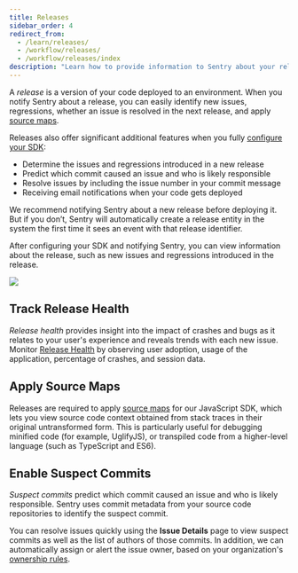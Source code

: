 ```yaml
---
title: Releases
sidebar_order: 4
redirect_from:
  - /learn/releases/
  - /workflow/releases/
  - /workflow/releases/index
description: "Learn how to provide information to Sentry about your releases to determine regressions and resolve issues quickly."
---
```


A _release_ is a version of your code deployed to an environment. When you notify Sentry about a release, you can easily identify new issues, regressions, whether an issue is resolved in the next release, and apply [source maps](/platforms/javascript/sourcemaps/).

Releases also offer significant additional features when you fully [configure your SDK](/platform-redirect/?next=/configuration/releases/):

- Determine the issues and regressions introduced in a new release
- Predict which commit caused an issue and who is likely responsible
- Resolve issues by including the issue number in your commit message
- Receiving email notifications when your code gets deployed

<Note>

We recommend notifying Sentry about a new release before deploying it. But if you don’t, Sentry will automatically create a release entity in the system the first time it sees an event with that release identifier.

</Note>

After configuring your SDK and notifying Sentry, you can view information about the release, such as new issues and regressions introduced in the release.

![](releases-overview.png)

## Track Release Health

_Release health_ provides insight into the impact of crashes and bugs as it relates to your user's experience and reveals trends with each new issue. Monitor [Release Health](/product/releases/health/) by observing user adoption, usage of the application, percentage of crashes, and session data.

## Apply Source Maps

Releases are required to apply [source maps](/platforms/javascript/sourcemaps/) for our JavaScript SDK, which lets you view source code context obtained from stack traces in their original untransformed form. This is particularly useful for debugging minified code (for example, UglifyJS), or transpiled code from a higher-level language (such as TypeScript and ES6).

## Enable Suspect Commits

_Suspect commits_ predict which commit caused an issue and who is likely responsible. Sentry uses commit metadata from your source code repositories to identify the suspect commit.

You can resolve issues quickly using the **Issue Details** page to view suspect commits as well as the list of authors of those commits. In addition, we can automatically assign or alert the issue owner, based on your organization's [ownership rules](/product/error-monitoring/issue-owners/).

<PageGrid />
